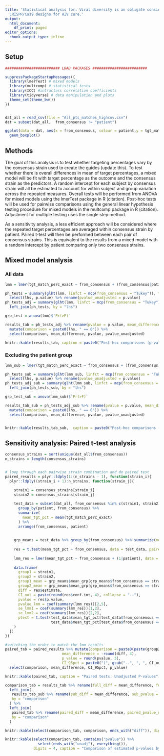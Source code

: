 ```yaml
---
title: 'Statistical analysis for: Viral diversity is an obligate consideration in
  CRISPR/Cas9 designs for HIV cure.'
output:
  html_document:
    df_print: paged
editor_options:
  chunk_output_type: inline
---
```


<!---
Program Name: Viral diversity is an obligate consideration in CRISPR/Cas9 designs for HIV cure. (Roychudbury et al.)
Creation Date: 2017-12-12
Code Author: Bryan Mayer
Project or Protocol: CRISPR (Pavitra Project 2017)
Purpose or description of program: Statistical analysis
Location of program: VIDD-Schiffer shared drive
Location of input data:  VIDD-Schiffer shared drive
--->

## Setup 

```r

######################### LOAD PACKAGES #########################

suppressPackageStartupMessages({
  library(lmerTest) # mixed models
  library(multcomp) # statistical tests
  library(ICC) #intraclass correlation coefficients
  library(tidyverse) # data manipulation and plots
  theme_set(theme_bw())
})


dat_all = read_csv(file = "All_pts_matches_highcov.csv")
dat = subset(dat_all,  from_consensus != "patient")

```


```r

ggplot(data = dat, aes(x = from_consensus, colour = patient,y = tgt_match_perc_exact)) +
  geom_boxplot()

```

## Methods

The goal of this analysis is to test whether targeting percentages vary by the consensus strain used to create the guides (update this). To test whether there is overall differences in mean of target percentages, a mixed model will be fit with target percentage as the outcome and the consensus strain as the predictors. A random intercept for each subject by consensus strain will all be estimated to account for within subject and group variation across the repeated measures. Overall tests will be performed from ANOVA for mixed models using the lmerTest package in R (citation). Post-hoc tests will be used for pairwise comparisons using the general linear hypothesis testing procedure for mixed models in the multcomp package in R (citation). Adjustment for multiple testing uses the single step method. 

As a sensitivity analysis, a less efficient approach will be considered where the repeated target percentages are averaged within consensus strain by patient. Paired t-test will then be performed between each pair of consensus strains. This is equivalent to the results from a mixed model with a random intercept by patient comparing only two consensus strains.



## Mixed model analysis


### All data

```r

lmm = lmer(tgt_match_perc_exact ~ from_consensus + (from_consensus|patient), data = dat_all)

ph_tests = summary(glht(lmm, linfct = mcp(from_consensus = "Tukey")), test = adjusted("none")) %>% broom::tidy() %>%
  select(lhs, p.value) %>% rename(pvalue_unadjusted = p.value)
ph_tests_adj = summary(glht(lmm, linfct = mcp(from_consensus = "Tukey")), test = adjusted("single-step")) %>% broom::tidy() %>%
  left_join(ph_tests, by = "lhs")

grp_test = anova(lmm)$`Pr(>F)`

results_tab = ph_tests_adj %>% rename(pvalue = p.value, mean_difference = estimate) %>%
  mutate(comparison = paste0(lhs, " == 0")) %>%
  select(comparison, mean_difference, pvalue, pvalue_unadjusted) 

knitr::kable(results_tab, caption = paste0("Post-hoc comparisons (p-values corrected using single-step method). Overall group test (at least one group is different) (p = ", grp_test, ")"), digits = 4)

```


### Excluding the patient group

```r

lmm_sub = lmer(tgt_match_perc_exact ~ from_consensus + (from_consensus|patient), data = dat)

ph_tests_sub = summary(glht(lmm_sub, linfct = mcp(from_consensus = "Tukey")), test = adjusted("none")) %>% broom::tidy() %>%
  select(lhs, p.value) %>% rename(pvalue_unadjusted = p.value)
ph_tests_adj_sub = summary(glht(lmm_sub, linfct = mcp(from_consensus = "Tukey")), test = adjusted("single-step")) %>% broom::tidy() %>%
  left_join(ph_tests_sub, by = "lhs")

grp_test_sub = anova(lmm_sub)$`Pr(>F)`

results_tab_sub = ph_tests_adj_sub %>% rename(pvalue = p.value, mean_difference = estimate) %>%
  mutate(comparison = paste0(lhs, " == 0")) %>%
  select(comparison, mean_difference, pvalue, pvalue_unadjusted)


knitr::kable(results_tab_sub,  caption = paste0("Post-hoc comparisons (p-values corrected using single-step method) for the consensus strains only. Overall group test (at least one group is different) (p = ", grp_test_sub, ")"), digits = 4)

```



## Sensitivity analysis: Paired t-test analysis

```r
consensus_strains = sort(unique(dat_all$from_consensus))
n_strains = length(consensus_strains)


# loop through each pairwise strain combination and do paired test
paired_results = plyr::ldply(1:(n_strains - 1), function(strain_i){
  plyr::ldply((strain_i + 1):n_strains, function(strain_j){

    strain1 = consensus_strains[strain_i]
    strain2 = consensus_strains[strain_j]
    
    test_data = subset(dat_all, from_consensus %in% c(strain1, strain2)) %>%
      group_by(patient, from_consensus) %>%
      summarize(
        mean_tgt_pct = mean(tgt_match_perc_exact)
      ) %>%
      arrange(from_consensus, patient)
    
    
    grp_means = test_data %>% group_by(from_consensus) %>% summarize(mean_grp = mean(mean_tgt_pct))
    
    res = t.test(mean_tgt_pct ~ from_consensus, data = test_data, paired = T)
    
    lmm_res = lmer(mean_tgt_pct ~ from_consensus + (1|patient), data = test_data)
    
    data.frame(
      group1 = strain1,
      group2 = strain2,
      group1_mean = grp_means$mean_grp[grp_means$from_consensus == strain1],
      group2_mean = grp_means$mean_grp[grp_means$from_consensus == strain2],
      diff = res$estimate,
      CI_out = paste(round(res$conf.int, 4), collapse = "--"),
      pvalue = res$p.value,
      pvalue_lmm = coef(summary(lmm_res))[2,5],
      se_lmm1 = coef(summary(lmm_res))[1,2],
      se_lmm2 = coef(summary(lmm_res))[2,2],
      ptest = t.test(test_data$mean_tgt_pct[test_data$from_consensus == strain1], 
                     test_data$mean_tgt_pct[test_data$from_consensus == strain2], paired = T)$p.value
    )
  })
})

#switching the order to match the lmm results
paired_tab = paired_results %>% mutate(comparison = paste0(paste(group2, group1, sep = " - "), " == 0"), 
                          mean_difference = -round(diff, 4), 
                          p_value = round(pvalue, 3),
                          CI_95pct = paste0("(", gsub("--", ", ", CI_out), ")")) %>%
  select(comparison, mean_difference, CI_95pct, p_value)

knitr::kable(paired_tab, caption = "Paired tests. Unadjusted P-values")


```

```r
comparison_tab = results_tab %>% rename(full_diff = mean_difference, full_pvalue = pvalue, full_pvalue_unadj = pvalue_unadjusted) %>%
  left_join(
   results_tab_sub %>% rename(sub_diff = mean_difference, sub_pvalue = pvalue, sub_pvalue_unadj = pvalue_unadjusted),
   by = "comparison"
  ) %>%
  left_join(
   paired_tab %>% rename(paired_diff = mean_difference, paired_pvalue_unadj = p_value),
   by = "comparison"
  )

knitr::kable(select(comparison_tab, comparison, ends_with("diff")), digits = 4, caption = "Comparison of estimated differences by method.")

knitr::kable(select(comparison_tab, contains("pvalue")) %>%
               select(ends_with("unadj"), everything()), 
             digits = 4, caption = "Comparison of estimated p-values by method.")


```



